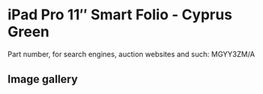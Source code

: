# iPad Pro 11″ Smart Folio - Cyprus Green

Part number, for search engines, auction websites and such: MGYY3ZM/A

## Image gallery

<div style={{ width: "768px" }}>
  <GalleryComponent
    images={[
      {
        original: "/everysource/MGYY3",
        thumbnail: "/everypreview/MGYY3",
      }
    ]}
  />
</div>